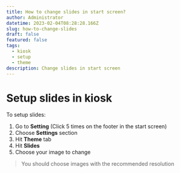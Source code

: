 ```yaml
---
title: How to change slides in start screen?
author: Administrator
datetime: 2023-02-04T08:28:28.166Z
slug: how-to-change-slides
draft: false
featured: false
tags:
  - kiosk
  - setup
  - theme
description: Change slides in start screen
---
```



# Setup slides in kiosk

To setup slides:

1. Go to **Setting** (Click 5 times on the footer in the start screen)
2. Choose **Settings** section
3. Hit **Theme** tab
4. Hit **Slides**
5. Choose your image to change

<Blockquote type="info">
You should choose images with the recommended resolution
</Blockquote>

<img src="/assets/setup-kiosk/e38ac1504e4bd05931419258a70d0c0a.gif" alt="" />

